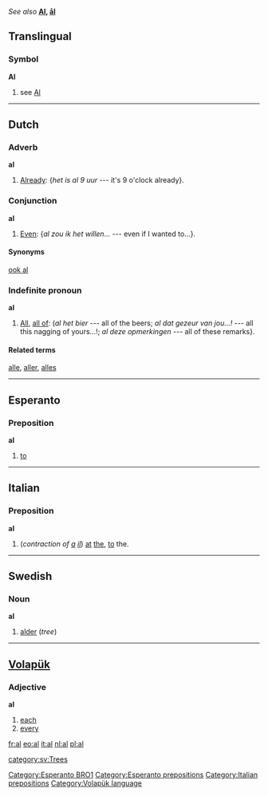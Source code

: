''See also'' '''[[Al]], [[ål]]'''

==Translingual==
===Symbol===
'''Al'''
# see [[Al]]

----



==Dutch==
===Adverb===
'''al'''
#[[already|Already]]: {''het is al 9 uur'' --- it's 9 o'clock already}.

===Conjunction===
'''al'''
#[[even|Even]]: {''al zou ik het willen...'' --- even if I wanted to...}.

====Synonyms====
[[ook al]]

===Indefinite pronoun===
'''al'''
#[[all|All]], [[all of]]: (''al het bier'' --- all of the beers; ''al dat gezeur van jou...!'' --- all this nagging of yours...!; ''al deze opmerkingen'' --- all of these remarks}.

====Related terms====
[[alle]], [[aller]], [[alles]]

----

==Esperanto==
===Preposition===
'''al'''

#[[to]]
[[Category:Esperanto BRO1]]
----

==Italian==
===Preposition===
'''al'''

# (''contraction of [[a#Italian|a]] [[il#Italian|il]]'') [[at]] [[the]], [[to]] the.

----
==Swedish==
{{sv-noun|gender=Common|al|alen|alar|alarna|als|alens|alars|alarnas}}
===Noun===
'''al'''

#[[alder]] (''tree'')


----
==[[Volapük]]==
===Adjective===
'''al'''

#[[each]]
#[[every]]

[[fr:al]]
[[eo:al]]
[[it:al]]
[[nl:al]]
[[pl:al]]

[[Category:Esperanto prepositions]]
[[Category:Italian prepositions]]
[[category:sv:Trees]]
[[Category:Volapük language]]